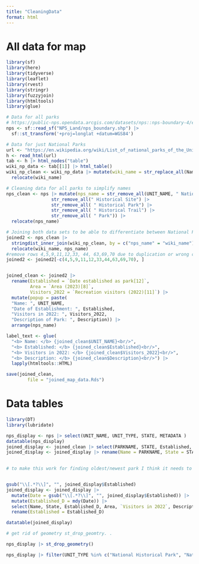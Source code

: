 ```yaml
---
title: "CleaningData"
format: html
---
```


# All data for map
```r
library(sf)
library(here)
library(tidyverse)
library(leaflet)
library(rvest)
library(stringr)
library(fuzzyjoin)
library(htmltools)
library(glue)

# Data for all parks 
# https://public-nps.opendata.arcgis.com/datasets/nps::nps-boundary-4/explore?location=37.015375%2C-81.906543%2C6.00
nps <- sf::read_sf("NPS_Land/nps_boundary.shp") |>
  sf::st_transform('+proj=longlat +datum=WGS84')

# Data for just National Parks 
url <- "https://en.wikipedia.org/wiki/List_of_national_parks_of_the_United_States"
h <- read_html(url)
tab <- h |> html_nodes("table")
wiki_np_data <- tab[[1]] |> html_table()
wiki_np_clean <- wiki_np_data |> mutate(wiki_name = str_replace_all(Name, "[^[:alnum:]]", " ")) |>
  relocate(wiki_name)

# Cleaning data for all parks to simplify names
nps_clean <- nps |> mutate(nps_name = str_remove_all(UNIT_NAME, " National") |>
                 str_remove_all(" Historical Site") |> 
                 str_remove_all( " Historical Park") |>
                 str_remove_all( " Historical Trail") |>
                 str_remove_all( " Park")) |>
  relocate(nps_name)

# Joining both data sets to be able to differentiate between National Parks and other areas on the map 
joined2 <- nps_clean |>
  stringdist_inner_join(wiki_np_clean, by = c("nps_name" = "wiki_name"), max_dist = 4) |>
  relocate(wiki_name, nps_name)
#remove rows 4,5,9,11,12,33, 44, 63,69,70 due to duplication or wrong classification 
joined2 <- joined2[-c(4,5,9,11,12,33,44,63,69,70), ]


joined_clean <- joined2 |> 
  rename(Established = `Date established as park[12]`, 
         Area = `Area (2023)[8]`, 
         Visitors_2022 = `Recreation visitors (2022)[11]`) |>
  mutate(popup = paste(
  "Name: ", UNIT_NAME,
  "Date of Establishment: ", Established,
  "Visitors in 2022: ", Visitors_2022,
  "Description of Park: ", Description)) |>
  arrange(nps_name)

label_text <- glue(
  "<b> Name: </b> {joined_clean$UNIT_NAME}<br/>",
  "<b> Established: </b> {joined_clean$Established}<br/>",
  "<b> Visitors in 2022: </b> {joined_clean$Visitors_2022}<br/>",
  "<b> Description: </b> {joined_clean$Description}<br/>") |>
  lapply(htmltools::HTML)

save(joined_clean,
        file = "joined_map_data.Rds")
```

# Data tables
```r
library(DT)
library(lubridate)

nps_display <- nps |> select(UNIT_NAME, UNIT_TYPE, STATE, METADATA )
datatable(nps_display)
joined_display <- joined_clean |> select(PARKNAME, STATE, Established, Area, Visitors_2022, Description)
joined_display <- joined_display |> rename(Name = PARKNAME, State = STATE, "Visitors in 2022" = Visitors_2022)
  

# to make this work for finding oldest/newest park I think it needs to be just the year it was established or turn data type into a year 


gsub("\\[.*?\\]", "", joined_display$Established)
joined_display <- joined_display |> 
  mutate(Date = gsub("\\[.*?\\]", "", joined_display$Established)) |> 
  mutate(Established_D = mdy(Date)) |> 
  select(Name, State, Established_D, Area, `Visitors in 2022`, Description) |> 
  rename(Established = Established_D)

datatable(joined_display) 

# get rid of geometry st_drop_geomtry. . 

nps_display |> st_drop_geometry()

nps_display |> filter(UNIT_TYPE %in% c("National Historical Park", "National Historic Site")) 
```

